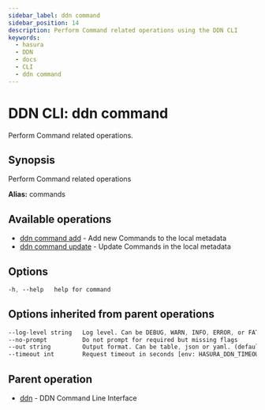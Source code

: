 ```yaml
---
sidebar_label: ddn command
sidebar_position: 14
description: Perform Command related operations using the DDN CLI
keywords:
  - hasura
  - DDN
  - docs
  - CLI
  - ddn command
---
```


# DDN CLI: ddn command

Perform Command related operations.

## Synopsis

Perform Command related operations

**Alias:** commands

## Available operations

- [ddn command add](/cli/commands/ddn_command_add) - Add new Commands to the local metadata
- [ddn command update](/cli/commands/ddn_command_update) - Update Commands in the local metadata

## Options

```sass
-h, --help   help for command
```

## Options inherited from parent operations

```sass
--log-level string   Log level. Can be DEBUG, WARN, INFO, ERROR, or FATAL. (default "INFO")
--no-prompt          Do not prompt for required but missing flags
--out string         Output format. Can be table, json or yaml. (default "table")
--timeout int        Request timeout in seconds [env: HASURA_DDN_TIMEOUT] (default 100)
```

## Parent operation

- [ddn](/cli/commands/ddn) - DDN Command Line Interface

